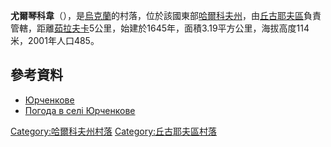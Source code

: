 {{coord|49|49|38|N|37|5|6|E|scale:100000_region:UA|display=title}}

'''尤爾琴科韋'''（{{lang-uk|Юрченкове}}），是[[烏克蘭|烏克蘭]]的村落，位於該國東部[[哈爾科夫州|哈爾科夫州]]，由[[丘古耶夫區|丘古耶夫區]]負責管轄，距離[[茹拉夫卡_(舍夫琴科韋區)|茹拉夫卡]]5公里，始建於1645年，面積3.19平方公里，海拔高度114米，2001年人口485。

==參考資料==
* [http://w1.c1.rada.gov.ua/pls/z7502/A005?rdat1=09.01.2009&rf7571=34189 Юрченкове]{{dead link|date=2017年12月 |bot=InternetArchiveBot |fix-attempted=yes }}
* [http://weather.in.ua/ua/har'kovskaja/29377 Погода в селі Юрченкове] {{Wayback|url=http://weather.in.ua/ua/har'kovskaja/29377 |date=20160323040431 }}

{{DEFAULTSORT:Юрченкове}}
[[Category:哈爾科夫州村落|Category:哈爾科夫州村落]]
[[Category:丘古耶夫區村落|Category:丘古耶夫區村落]]


{{Kharkiv-geo-stub}}